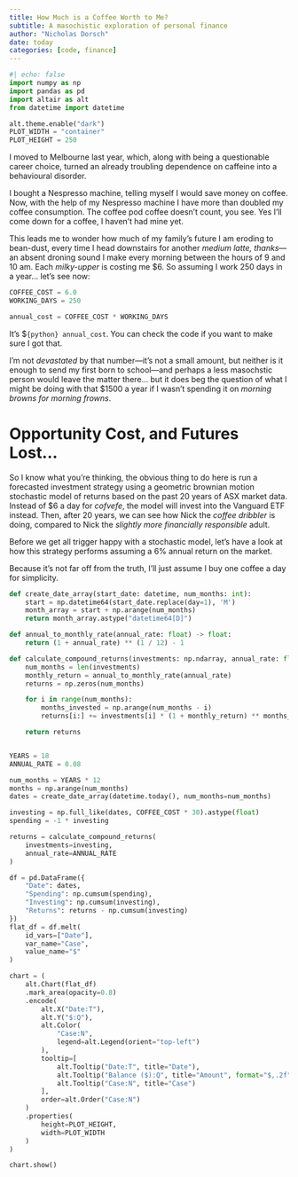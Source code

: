 ```yaml
---
title: How Much is a Coffee Worth to Me?
subtitle: A masochistic exploration of personal finance
author: "Nicholas Dorsch"
date: today
categories: [code, finance]
---
```


```python
#| echo: false
import numpy as np
import pandas as pd
import altair as alt
from datetime import datetime

alt.theme.enable("dark")
PLOT_WIDTH = "container"
PLOT_HEIGHT = 250
```

I moved to Melbourne last year, which, along with being a questionable career choice,
turned an already troubling dependence on caffeine into a behavioural disorder.

I bought a Nespresso machine, telling myself I would save money on coffee. Now, with the
help of my Nespresso machine I have more than doubled my coffee consumption. The coffee
pod coffee doesn't count, you see. Yes I'll come down for a coffee, I haven't had mine
yet.

This leads me to wonder how much of my family's future I am eroding to bean-dust, every
time I head downstairs for another *medium latte, thanks*---an absent droning sound I
make every morning between the hours of 9 and 10 am. Each *milky-upper* is costing me
$6. So assuming I work 250 days in a year... let's see now:

```python
COFFEE_COST = 6.0
WORKING_DAYS = 250

annual_cost = COFFEE_COST * WORKING_DAYS
```

It's $`{python} annual_cost`. You can check the code if you want to make sure I got
that.

I'm not *devastated* by that number---it's not a small amount, but neither is it enough
to send my first born to school---and perhaps a less masochstic person would leave the
matter there... but it does beg the question of what I might be doing with that $1500 a
year if I wasn't spending it on *morning browns for morning frowns*.

# Opportunity Cost, and Futures Lost...

So I know what you're thinking, the obvious thing to do here is run a forecasted
investment strategy using a geometric brownian motion stochastic model of returns based
on the past 20 years of ASX market data. Instead of $6 a day for *cofvefe*, the model
will invest into the Vanguard ETF instead. Then, after 20 years, we can see how Nick the
*coffee dribbler* is doing, compared to Nick the *slightly more financially responsible*
adult.

Before we get all trigger happy with a stochastic model, let's have a look at how this
strategy performs assuming a 6% annual return on the market.

Because it's not far off from the truth, I'll just assume I buy one coffee a day for
simplicity.

```python
def create_date_array(start_date: datetime, num_months: int):
    start = np.datetime64(start_date.replace(day=1), 'M')
    month_array = start + np.arange(num_months)
    return month_array.astype("datetime64[D]")

def annual_to_monthly_rate(annual_rate: float) -> float:
    return (1 + annual_rate) ** (1 / 12) - 1

def calculate_compound_returns(investments: np.ndarray, annual_rate: float) -> np.ndarray:
    num_months = len(investments)
    monthly_return = annual_to_monthly_rate(annual_rate)
    returns = np.zeros(num_months)

    for i in range(num_months):
        months_invested = np.arange(num_months - i)
        returns[i:] += investments[i] * (1 + monthly_return) ** months_invested

    return returns


YEARS = 18
ANNUAL_RATE = 0.08

num_months = YEARS * 12
months = np.arange(num_months)
dates = create_date_array(datetime.today(), num_months=num_months)

investing = np.full_like(dates, COFFEE_COST * 30).astype(float)
spending = -1 * investing

returns = calculate_compound_returns(
    investments=investing,
    annual_rate=ANNUAL_RATE
)

df = pd.DataFrame({
    "Date": dates,
    "Spending": np.cumsum(spending),
    "Investing": np.cumsum(investing),
    "Returns": returns - np.cumsum(investing)
})
flat_df = df.melt(
    id_vars=["Date"], 
    var_name="Case", 
    value_name="$"
)
```

```python
chart = (
    alt.Chart(flat_df)
    .mark_area(opacity=0.8)
    .encode(
        alt.X("Date:T"),
        alt.Y("$:Q"),
        alt.Color(
            "Case:N",
            legend=alt.Legend(orient="top-left")
        ),
        tooltip=[
            alt.Tooltip("Date:T", title="Date"),
            alt.Tooltip("Balance ($):Q", title="Amount", format="$,.2f"),
            alt.Tooltip("Case:N", title="Case")
        ],
        order=alt.Order("Case:N")
    )
    .properties(
        height=PLOT_HEIGHT,
        width=PLOT_WIDTH
    )
)

chart.show()
```








